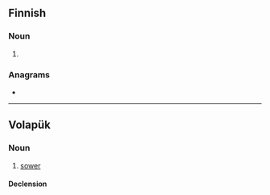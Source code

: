 ==Finnish==

===Noun===
{{head|fi|noun form}}

# {{infl of|fi|sopa||gen|s}}

===Anagrams===
* {{anagrams|fi|a=anosv|Savon|savon|vason}}

----

==Volapük==

===Noun===
{{vo-noun}}

# [[sower]]

====Declension====
{{vo-decl-noun}}